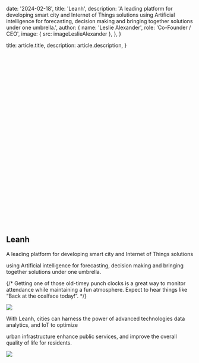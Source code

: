 
  date: '2024-02-18',
  title: 'Leanh',
  description:
    'A leading platform for developing smart city and Internet of Things solutions using Artificial intelligence for forecasting, decision making and bringing together solutions under one umbrella.',
  author: {
    name: 'Leslie Alexander',
    role: 'Co-Founder / CEO',
    image: { src: imageLeslieAlexander },
  },
}

  title: article.title,
  description: article.description,
}

<br />
<br />
<br />
<br />
<br />
<br />
<br />
<br />
<br />
<br />
<br />
<br />
<br />
<br />
<br />
<br />
<br />
<br />
<br />
<br />
<br />
<br />
<br />
<br />
<br />
<br />
<br />

## Leanh

A leading platform for developing smart city and Internet of Things solutions

using Artificial intelligence for forecasting, decision making and bringing together solutions under one umbrella.

{/* <TopTip>
  Getting one of those old-timey punch clocks is a great way to monitor
  attendance while maintaining a fun atmosphere. Expect to hear things like
  “Back at the coalface today!”.
</TopTip> */}

![](./punch-clock.jpg)


With Leanh, cities can harness the power of advanced technologies data analytics, and IoT to optimize

urban infrastructure enhance public services, and improve the overall quality of life for residents.

![](./graduation.jpg)
